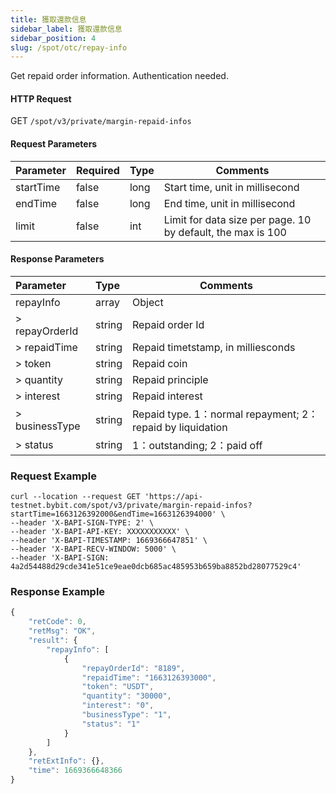 ```yaml
---
title: 獲取還款信息
sidebar_label: 獲取還款信息
sidebar_position: 4
slug: /spot/otc/repay-info
---
```

Get repaid order information. Authentication needed.

#### HTTP Request
GET <code>/spot/v3/private/margin-repaid-infos</code>

#### Request Parameters
| Parameter | Required | Type | Comments|
|:----- |:-------|:-----|------ |
|startTime | false | long | Start time, unit in millisecond |
|endTime | false | long	| End time, unit in millisecond |
|limit | false | int | Limit for data size per page. 10 by default, the max is 100 |

#### Response Parameters
| Parameter | Type | Comments|
|:----- |:-----|----- |
|repayInfo | array | Object |
|> repayOrderId	| string | Repaid order Id |
|> repaidTime | string | Repaid timetstamp, in milliesconds |
|> token | string | Repaid coin |
|> quantity	| string | Repaid principle |
|> interest	| string | Repaid interest |
|> businessType	| string | Repaid type. 1：normal repayment; 2：repaid by liquidation |
|> status | string | 1：outstanding; 2：paid off |

### Request Example

<Tabs>
<TabItem value="console" label="Console">

```http
curl --location --request GET 'https://api-testnet.bybit.com/spot/v3/private/margin-repaid-infos?startTime=1663126392000&endTime=1663126394000' \
--header 'X-BAPI-SIGN-TYPE: 2' \
--header 'X-BAPI-API-KEY: XXXXXXXXXXX' \
--header 'X-BAPI-TIMESTAMP: 1669366647851' \
--header 'X-BAPI-RECV-WINDOW: 5000' \
--header 'X-BAPI-SIGN: 4a2d54488d29cde341e51ce9eae0dcb685ac485953b659ba8852bd28077529c4'
```

</TabItem>
</Tabs>

### Response Example

```javascript
{
    "retCode": 0,
    "retMsg": "OK",
    "result": {
        "repayInfo": [
            {
                "repayOrderId": "8189",
                "repaidTime": "1663126393000",
                "token": "USDT",
                "quantity": "30000",
                "interest": "0",
                "businessType": "1",
                "status": "1"
            }
        ]
    },
    "retExtInfo": {},
    "time": 1669366648366
}
```
